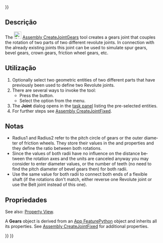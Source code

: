 <languages/>

{{UnfinishedDocu{{#translation:}}}}

<div lang="en" dir="ltr" class="mw-content-ltr">
{{Docnav
|[[Assembly_CreateJointScrew|CreateJointScrew]]
|[[Assembly_CreateJointBelt|CreateJointBelt]]
|[[Assembly_Workbench|Assembly]]
|IconL=Assembly_CreateJointScrew.svg
|IconR=Assembly_CreateJointBelt.svg
|IconC=Workbench_Assembly.svg
}}
</div>

<div lang="en" dir="ltr" class="mw-content-ltr">
{{GuiCommand
|Name=Assembly CreateJointGears
|MenuLocation=Assembly → Gear/Belt Joint → Gears Joint
|Workbenches=[[Assembly_Workbench|Assembly]]
|Shortcut=
|Version=1.0
|SeeAlso=
}}
</div>

<span id="Description"></span>
==Descrição==

<div lang="en" dir="ltr" class="mw-content-ltr">
The [[Image:Assembly_CreateJointGears.svg|24px]] [[Assembly_CreateJointGears|Assembly CreateJointGears]] tool creates a gears joint that couples the rotation of two parts of two different revolute joints. In connection with the already existing joints this joint can be used to simulate spur gears, bevel gears, crown gears, friction wheel gears, etc.
</div>

<span id="Usage"></span>
==Utilização==

<div lang="en" dir="ltr" class="mw-content-ltr">
# Optionally select two geometric entities of two different parts that have previously been used to define two Revolute joints.
# There are several ways to invoke the tool:
#* Press the {{Button|[[Image:Assembly_CreateJointGears.svg|16px]] [[Assembly_CreateJointGears|Gears Joint]]}} button.
#* Select the {{MenuCommand|Assembly → Gear/Belt Joint → [[Image:Assembly_CreateJointGears.svg|16px]] Gears Joint}} option from the menu.
# The '''Joint''' dialog opens in the [[Task_panel|task panel]] listing the pre-selected entities.
# For further steps see [[Assembly_CreateJointFixed#Usage|Assembly CreateJointFixed]].
</div>

<span id="Notes"></span>
==Notas==

<div lang="en" dir="ltr" class="mw-content-ltr">
* Radius1 and Radius2 refer to the pitch circle of gears or the outer diameter of friction wheels. They store their values in the {{PropertyData|Distance}} and {{PropertyData|Distance2}} properties and they define the ratio between both rotations. 
* Since the values of both radii have no influence on the distance between the rotation axes and the units are canceled anyway you may consider to enter diameter values, or the number of teeth (no need to find the pitch diameter of bevel gears then) for both radii. 
* Use the same value for both radii to connect both ends of a flexible shaft (if the rotations don't match, either reverse one Revolute joint or use the Belt joint instead of this one).
</div>

<span id="Properties"></span>
==Propriedades==

<div lang="en" dir="ltr" class="mw-content-ltr">
See also: [[Property_View|Property View]].
</div>

<div lang="en" dir="ltr" class="mw-content-ltr">
A '''Gears''' object is derived from an [[App_FeaturePython|App FeaturePython]] object and inherits all its properties. See [[Assembly_CreateJointFixed#Properties|Assembly CreateJointFixed]] for additional properties.
</div>


<div lang="en" dir="ltr" class="mw-content-ltr">
{{Docnav
|[[Assembly_CreateJointScrew|CreateJointScrew]]
|[[Assembly_CreateJointBelt|CreateJointBelt]]
|[[Assembly_Workbench|Assembly]]
|IconL=Assembly_CreateJointScrew.svg
|IconR=Assembly_CreateJointBelt.svg
|IconC=Workbench_Assembly.svg
}}
</div>

{{Assembly_Tools_navi{{#translation:}}}}
{{Userdocnavi{{#translation:}}}}